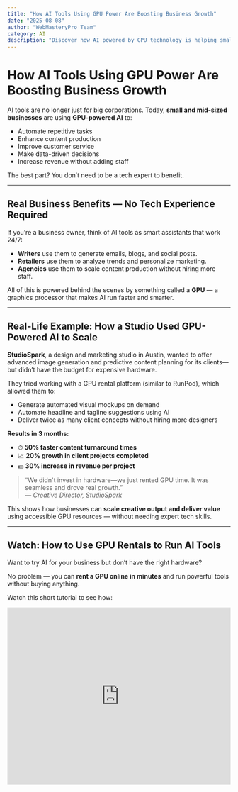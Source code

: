 ```yaml
---
title: "How AI Tools Using GPU Power Are Boosting Business Growth"
date: "2025-08-08"
author: "WebMasteryPro Team"
category: AI
description: "Discover how AI powered by GPU technology is helping small businesses automate, save time, and increase revenue — even without technical experience."
---
```


# How AI Tools Using GPU Power Are Boosting Business Growth

AI tools are no longer just for big corporations. Today, **small and mid-sized businesses** are using **GPU-powered AI** to:

- Automate repetitive tasks  
- Enhance content production  
- Improve customer service  
- Make data-driven decisions  
- Increase revenue without adding staff  

The best part? You don’t need to be a tech expert to benefit.

---

##  Real Business Benefits — No Tech Experience Required

If you’re a business owner, think of AI tools as smart assistants that work 24/7:

- **Writers** use them to generate emails, blogs, and social posts.  
- **Retailers** use them to analyze trends and personalize marketing.  
- **Agencies** use them to scale content production without hiring more staff.  

All of this is powered behind the scenes by something called a **GPU** — a graphics processor that makes AI run faster and smarter.

---

##  Real-Life Example: How a Studio Used GPU-Powered AI to Scale

**StudioSpark**, a design and marketing studio in Austin, wanted to offer advanced image generation and predictive content planning for its clients—but didn’t have the budget for expensive hardware.

They tried working with a GPU rental platform (similar to RunPod), which allowed them to:

- Generate automated visual mockups on demand  
- Automate headline and tagline suggestions using AI  
- Deliver twice as many client concepts without hiring more designers  

**Results in 3 months:**  
- ⏱ **50% faster content turnaround times**  
- 📈 **20% growth in client projects completed**  
- 💵 **30% increase in revenue per project**

> “We didn't invest in hardware—we just rented GPU time. It was seamless and drove real growth.”  
> — *Creative Director, StudioSpark*

This shows how businesses can **scale creative output and deliver value** using accessible GPU resources — without needing expert tech skills.

---

##  Watch: How to Use GPU Rentals to Run AI Tools

Want to try AI for your business but don’t have the right hardware?

No problem — you can **rent a GPU online in minutes** and run powerful tools without buying anything.

Watch this short tutorial to see how:

<iframe
  width="100%"
  height="400"
  src="https://www.youtube.com/embed/1kypaBjJ-pg"
  title="How to Rent a GPU to Run AI Tools"
  frameBorder="0"
  allow="accelerometer; autoplay; clipboard-write; encrypted-media; gyroscope; picture-in-picture"
  allowFullScreen
/>

---

##  Start Testing AI Today (Even If You’re Not a Developer)

We recommend starting with [RunPod GPU Rentals](https://runpod.io?ref=78fejhdf) — a trusted cloud platform where businesses and developers can rent GPU power at a low cost.

You can:

- Run AI content tools  
- Generate videos or marketing images  
- Test chatbots, data analysis, and more  

>  Share this link with your developer or tech team — they’ll know how to get started immediately.

---

##  Want Content Like This on Your Business Website?

We help businesses create **SEO-optimized blog posts** that:

- Build authority and trust  
- Improve Google rankings  
- Attract the right audience  
- Add valuable backlinks  

[📩 Contact us to collaborate](mailto:wise11jeff@gmail.com) — we’ll write tech-smart, business-friendly content your audience will actually read.

---

##  Global Power, Local Results

No matter where your business is — in **Toronto, Lagos, London, or anywhere in between** — AI tools can give you a competitive edge.

> The technology is ready. All you have to do is start.
